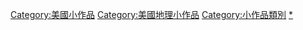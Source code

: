 {{hiddencat}}

[[Category:美國小作品|Category:美國小作品]]
[[Category:美國地理小作品|Category:美國地理小作品]]
[[Category:小作品類別|Category:小作品類別]]
[[Category:新泽西州|*]]